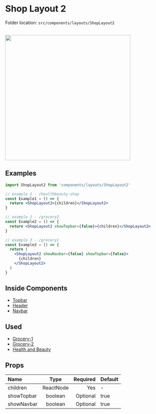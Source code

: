 # Shop Layout 2


<Callout>Folder location: `src/components/layouts/ShopLayout2`</Callout>

<br />

<img src="/ShopLayout2.jpg" width="400" />

## Examples

```jsx
import ShopLayout2 from 'components/layouts/ShopLayout2'

// example 1 - /healthbeauty-shop
const Example1 = () => {
  return <ShopLayout2>{children}</ShopLayout2>
}

// example 2 - /grocery2
const Example2 = () => {
  return <ShopLayout2 showTopbar={false}>{children}</ShopLayout2>
}

// example 3 - /grocery1
const Example3 = () => {
  return (
    <ShopLayout2 showNavbar={false} showTopbar={false}>
      {children}
    </ShopLayout2>
  )
}
```

## Inside Components

- [Topbar](https://bazaar-doc.netlify.app/layout-components/topbar)
- [Header](https://bazaar-doc.netlify.app/layout-components/header)
- [Navbar](https://bazaar-doc.netlify.app/layout-components/navbar)

## Used

- [Grocery-1](https://bazar-react.vercel.app/grocery1)
- [Grocery-2](https://bazar-react.vercel.app/grocery2)
- [Health and Beauty](https://bazar-react.vercel.app/healthbeauty-shop)

## Props

| Name       |   Type    | Required | Default |
| :--------- | :-------: | -------: | ------- |
| children   | ReactNode |      Yes | -       |
| showTopbar |  boolean  | Optional | true    |
| showNavbar |  boolean  | Optional | true    |
